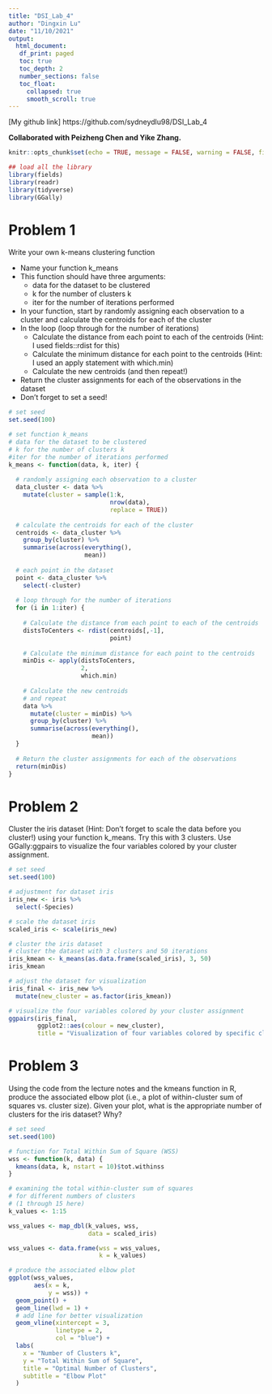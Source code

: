 ```yaml
---
title: "DSI_Lab_4"
author: "Dingxin Lu"
date: "11/10/2021"
output: 
  html_document:
   df_print: paged
   toc: true 
   toc_depth: 2  
   number_sections: false
   toc_float:
     collapsed: true
     smooth_scroll: true
---
```


[My github link] https://github.com/sydneydlu98/DSI_Lab_4

**Collaborated with Peizheng Chen and Yike Zhang.**

```r
knitr::opts_chunk$set(echo = TRUE, message = FALSE, warning = FALSE, fig.align = "center")
```

```r
## load all the library
library(fields)
library(readr)
library(tidyverse)
library(GGally)
```

# Problem 1

Write your own k-means clustering function

* Name your function k_means
* This function should have three arguments:
  + data for the dataset to be clustered
  + k for the number of clusters k
  + iter for the number of iterations performed
* In your function, start by randomly assigning each observation to a cluster and calculate the centroids for each of the cluster
* In the loop (loop through for the number of iterations)
  + Calculate the distance from each point to each of the centroids (Hint: I used fields::rdist for this)
  + Calculate the minimum distance for each point to the centroids (Hint: I used an apply statement with which.min)
  + Calculate the new centroids (and then repeat!)
* Return the cluster assignments for each of the observations in the dataset
* Don’t forget to set a seed!

```r
# set seed
set.seed(100)

# set function k_means
# data for the dataset to be clustered
# k for the number of clusters k
#iter for the number of iterations performed
k_means <- function(data, k, iter) {
  
  # randomly assigning each observation to a cluster
  data_cluster <- data %>%
    mutate(cluster = sample(1:k,
                            nrow(data),
                            replace = TRUE))
  
  # calculate the centroids for each of the cluster
  centroids <- data_cluster %>%
    group_by(cluster) %>%
    summarise(across(everything(),
                     mean))
  
  # each point in the dataset
  point <- data_cluster %>%
    select(-cluster)
  
  # loop through for the number of iterations
  for (i in 1:iter) {
    
    # Calculate the distance from each point to each of the centroids
    distsToCenters <- rdist(centroids[,-1],
                            point)
    
    # Calculate the minimum distance for each point to the centroids
    minDis <- apply(distsToCenters,
                    2,
                    which.min)
    
    # Calculate the new centroids
    # and repeat
    data %>%
      mutate(cluster = minDis) %>%
      group_by(cluster) %>%
      summarise(across(everything(),
                       mean))
  }
  
  # Return the cluster assignments for each of the observations
  return(minDis)
}
```

# Problem 2

Cluster the iris dataset (Hint: Don’t forget to scale the data before you cluster!) using your function k_means. Try this with 3 clusters. Use GGally:ggpairs to visualize the four variables colored by your cluster assignment.

```r
# set seed
set.seed(100)

# adjustment for dataset iris
iris_new <- iris %>%
  select(-Species)

# scale the dataset iris
scaled_iris <- scale(iris_new)

# cluster the iris dataset
# cluster the dataset with 3 clusters and 50 iterations
iris_kmean <- k_means(as.data.frame(scaled_iris), 3, 50)
iris_kmean

# adjust the dataset for visualization
iris_final <- iris_new %>%
  mutate(new_cluster = as.factor(iris_kmean))

# visualize the four variables colored by your cluster assignment
ggpairs(iris_final,
        ggplot2::aes(colour = new_cluster),
        title = "Visualization of four variables colored by specific cluster assignment") 
```

# Problem 3

Using the code from the lecture notes and the kmeans function in R, produce the associated elbow plot (i.e., a plot of within-cluster sum of squares vs. cluster size). Given your plot, what is the appropriate number of clusters for the iris dataset? Why?

```r
# set seed
set.seed(100)

# function for Total Within Sum of Square (WSS)
wss <- function(k, data) {
  kmeans(data, k, nstart = 10)$tot.withinss
}

# examining the total within-cluster sum of squares 
# for different numbers of clusters 
# (1 through 15 here)
k_values <- 1:15

wss_values <- map_dbl(k_values, wss, 
                      data = scaled_iris)

wss_values <- data.frame(wss = wss_values,
                         k = k_values)

# produce the associated elbow plot
ggplot(wss_values,
       aes(x = k,
           y = wss)) +
  geom_point() +
  geom_line(lwd = 1) +
  # add line for better visualization
  geom_vline(xintercept = 3,
             linetype = 2,
             col = "blue") + 
  labs(
    x = "Number of Clusters k",
    y = "Total Within Sum of Square",
    title = "Optimal Number of Clusters",
    subtitle = "Elbow Plot"
  )
```

